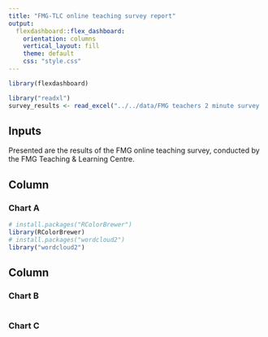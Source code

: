 ```yaml
---
title: "FMG-TLC online teaching survey report"
output: 
  flexdashboard::flex_dashboard:
    orientation: columns
    vertical_layout: fill
    theme: default
    css: "style.css"
---
```


```r
library(flexdashboard)

library("readxl")
survey_results <- read_excel("../../data/FMG teachers 2 minute survey  December 2020_January 15, 2021_09.45.xlsx", skip = 1)
```

Inputs {.sidebar}
-----------------------------------------------------------------------

Presented are the results of the FMG online teaching survey, conducted by the FMG Teaching & Learning Centre.

Column {data-width=650}
-----------------------------------------------------------------------

### Chart A

```r
# install.packages("RColorBrewer")
library(RColorBrewer)
# install.packages("wordcloud2")
library("wordcloud2")


```

Column {data-width=350}
-----------------------------------------------------------------------

### Chart B

```r

```

### Chart C

```r

```

